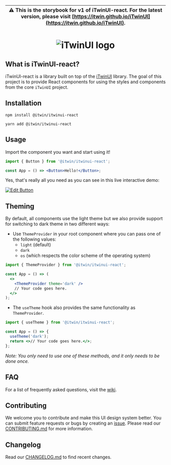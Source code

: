 
<Meta title='Overview' />

| ⚠️ This is the storybook for v1 of iTwinUI-react. For the latest version, please visit [https://itwin.github.io/iTwinUI](https://itwin.github.io/iTwinUI). |
| ---------------------------------------------------------------------------------------------------------------------------------------------------------- |

<center>
  <h1>
    <img
      src='https://itwinplatformcdn.azureedge.net/iTwinUI/iTwinUI-logo.png'
      alt='iTwinUI logo'
    />
  </h1>
</center>

## What is iTwinUI-react?

iTwinUI-react is a library built on top of the [iTwinUI](https://github.com/iTwin/iTwinUI) library.
The goal of this project is to provide React components for using the styles and components from the core `iTwinUI` project.

## Installation

```
npm install @itwin/itwinui-react
```

```
yarn add @itwin/itwinui-react
```

## Usage

Import the component you want and start using it!

```jsx
import { Button } from '@itwin/itwinui-react';

const App = () => <Button>Hello!</Button>;
```

Yes, that's really all you need as you can see in this live interactive demo:

[![Edit Button](https://codesandbox.io/static/img/play-codesandbox.svg)](https://codesandbox.io/s/itwinui-react-minimal-example-xq2t3)

## Theming

By default, all components use the light theme but we also provide support for switching to dark theme in two different ways:

- Use `ThemeProvider` in your root component where you can pass one of the following values:
  - `light` (default)
  - `dark`
  - `os` (which respects the color scheme of the operating system)

```jsx
import { ThemeProvider } from '@itwin/itwinui-react';

const App = () => (
  <>
    <ThemeProvider theme='dark' />
    // Your code goes here.
  </>
);
```

- The `useTheme` hook also provides the same functionality as `ThemeProvider`.

```jsx
import { useTheme } from '@itwin/itwinui-react';

const App = () => {
  useTheme('dark');
  return <>// Your code goes here.</>;
};
```

_Note: You only need to use one of these methods, and it only needs to be done once._

## FAQ

For a list of frequently asked questions, visit the [wiki](https://github.com/iTwin/iTwinUI-react/wiki/FAQ).

## Contributing

We welcome you to contribute and make this UI design system better. You can submit feature requests or bugs by creating an [issue](https://github.com/iTwin/iTwinUI-react/issues).
Please read our [CONTRIBUTING.md](https://github.com/iTwin/iTwinUI-react/blob/main/CONTRIBUTING.md) for more information.

## Changelog

Read our [CHANGELOG.md](https://github.com/iTwin/iTwinUI-react/blob/main/packages/iTwinUI-react/CHANGELOG.md) to find recent changes.
